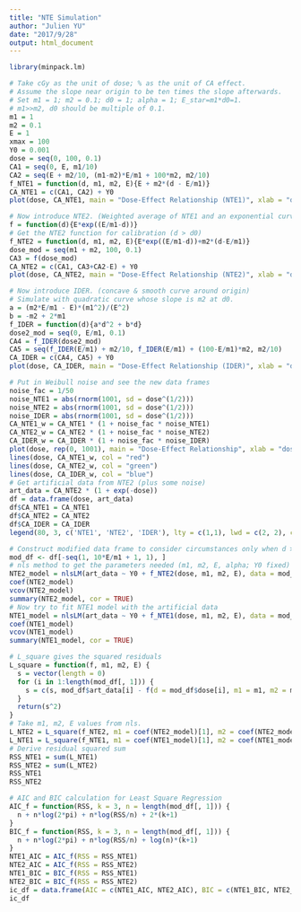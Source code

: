```yaml
---
title: "NTE Simulation"
author: "Julien YU"
date: "2017/9/28"
output: html_document
---
```


```r
library(minpack.lm)

# Take cGy as the unit of dose; % as the unit of CA effect. 
# Assume the slope near origin to be ten times the slope afterwards. 
# Set m1 = 1; m2 = 0.1; d0 = 1; alpha = 1; E_star=m1*d0=1. 
# m1>>m2, d0 should be multiple of 0.1. 
m1 = 1
m2 = 0.1
E = 1
xmax = 100
Y0 = 0.001
dose = seq(0, 100, 0.1)
CA1 = seq(0, E, m1/10)
CA2 = seq(E + m2/10, (m1-m2)*E/m1 + 100*m2, m2/10)
f_NTE1 = function(d, m1, m2, E){E + m2*(d - E/m1)}
CA_NTE1 = c(CA1, CA2) + Y0
plot(dose, CA_NTE1, main = "Dose-Effect Relationship (NTE1)", xlab = "dose /cGy", ylab = "CA /%", pch = 18, xlim = c(0, xmax))
```

```r
# Now introduce NTE2. (Weighted average of NTE1 and an exponential curve)
f = function(d){E*exp((E/m1-d))}
# Get the NTE2 function for calibration (d > d0)
f_NTE2 = function(d, m1, m2, E){E*exp((E/m1-d))+m2*(d-E/m1)}
dose_mod = seq(m1 + m2, 100, 0.1)
CA3 = f(dose_mod)
CA_NTE2 = c(CA1, CA3+CA2-E) + Y0
plot(dose, CA_NTE2, main = "Dose-Effect Relationship (NTE2)", xlab = "dose /cGy", ylab = "CA /%", pch = 18, xlim = c(0, xmax))
```

```r
# Now introduce IDER. (concave & smooth curve around origin)
# Simulate with quadratic curve whose slope is m2 at d0. 
a = (m2*E/m1 - E)*(m1^2)/(E^2)
b = -m2 + 2*m1
f_IDER = function(d){a*d^2 + b*d}
dose2_mod = seq(0, E/m1, 0.1)
CA4 = f_IDER(dose2_mod)
CA5 = seq(f_IDER(E/m1) + m2/10, f_IDER(E/m1) + (100-E/m1)*m2, m2/10)
CA_IDER = c(CA4, CA5) + Y0
plot(dose, CA_IDER, main = "Dose-Effect Relationship (IDER)", xlab = "dose /cGy", ylab = "CA /%", pch = 18, xlim = c(0, xmax))
```

```r
# Put in Weibull noise and see the new data frames
noise_fac = 1/50
noise_NTE1 = abs(rnorm(1001, sd = dose^(1/2)))
noise_NTE2 = abs(rnorm(1001, sd = dose^(1/2)))
noise_IDER = abs(rnorm(1001, sd = dose^(1/2)))
CA_NTE1_w = CA_NTE1 * (1 + noise_fac * noise_NTE1)
CA_NTE2_w = CA_NTE2 * (1 + noise_fac * noise_NTE2)
CA_IDER_w = CA_IDER * (1 + noise_fac * noise_IDER)
plot(dose, rep(0, 1001), main = "Dose-Effect Relationship", xlab = "dose /cGy", ylab = "CA /%", col = "#FFFFFF", xlim = c(0, xmax), ylim = c(0, xmax*m2))
lines(dose, CA_NTE1_w, col = "red")
lines(dose, CA_NTE2_w, col = "green")
lines(dose, CA_IDER_w, col = "blue")
# Get artificial data from NTE2 (plus some noise)
art_data = CA_NTE2 * (1 + exp(-dose))
df = data.frame(dose, art_data)
df$CA_NTE1 = CA_NTE1
df$CA_NTE2 = CA_NTE2
df$CA_IDER = CA_IDER
legend(80, 3, c('NTE1', 'NTE2', 'IDER'), lty = c(1,1), lwd = c(2, 2), col = c('red', 'green', 'blue'))
```

```r
# Construct modified data frame to consider circumstances only when d > d0
mod_df <- df[-seq(1, 10*E/m1 + 1, 1), ]
# nls method to get the parameters needed (m1, m2, E, alpha; Y0 fixed) for NTE2 model
NTE2_model = nlsLM(art_data ~ Y0 + f_NTE2(dose, m1, m2, E), data = mod_df, start = list(m1 = 1, m2 = 0.1, E = 1), weights = noise_NTE2[(10*E/m1 + 2):1001])
coef(NTE2_model)
vcov(NTE2_model)
summary(NTE2_model, cor = TRUE)
# Now try to fit NTE1 model with the artificial data
NTE1_model = nlsLM(art_data ~ Y0 + f_NTE1(dose, m1, m2, E), data = mod_df, start = list(m1 = 1, m2 = 0.1, E = 1), weights = noise_NTE1[(10*E/m1 + 2):1001])
coef(NTE1_model)
vcov(NTE1_model)
summary(NTE1_model, cor = TRUE)
```

```r
# L_square gives the squared residuals
L_square = function(f, m1, m2, E) {
  s = vector(length = 0)
  for (i in 1:length(mod_df[, 1])) {
    s = c(s, mod_df$art_data[i] - f(d = mod_df$dose[i], m1 = m1, m2 = m2, E = E))
  }
  return(s^2)
}
# Take m1, m2, E values from nls. 
L_NTE2 = L_square(f_NTE2, m1 = coef(NTE2_model)[1], m2 = coef(NTE2_model)[2], E = coef(NTE2_model)[3])
L_NTE1 = L_square(f_NTE1, m1 = coef(NTE1_model)[1], m2 = coef(NTE1_model)[2], E = coef(NTE1_model)[3])
# Derive residual squared sum
RSS_NTE1 = sum(L_NTE1)
RSS_NTE2 = sum(L_NTE2)
RSS_NTE1
RSS_NTE2
```

```r
# AIC and BIC calculation for Least Square Regression
AIC_f = function(RSS, k = 3, n = length(mod_df[, 1])) {
  n + n*log(2*pi) + n*log(RSS/n) + 2*(k+1)
}
BIC_f = function(RSS, k = 3, n = length(mod_df[, 1])) {
  n + n*log(2*pi) + n*log(RSS/n) + log(n)*(k+1)
}
NTE1_AIC = AIC_f(RSS = RSS_NTE1)
NTE2_AIC = AIC_f(RSS = RSS_NTE2)
NTE1_BIC = BIC_f(RSS = RSS_NTE1)
NTE2_BIC = BIC_f(RSS = RSS_NTE2)
ic_df = data.frame(AIC = c(NTE1_AIC, NTE2_AIC), BIC = c(NTE1_BIC, NTE2_BIC), row.names = c("NTE1 model", "NTE2 model"))
ic_df
```